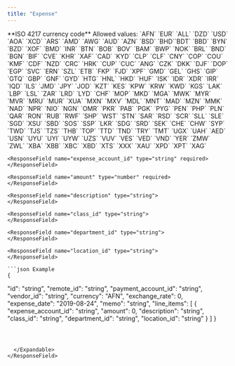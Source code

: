 ```yaml
---
title: "Expense"
---
```


<ParamField path="id" type="string" required>
</ParamField>
<ParamField path="remote_id" type="string" required>
</ParamField>
<ParamField path="payment_account_id" type="string" required>
</ParamField>
<ParamField path="vendor_id" type="string">
</ParamField>
<ParamField path="currency" type="string">
    **ISO 4217 currency code** 
    Allowed values: `AFN` `EUR` `ALL` `DZD` `USD` `AOA` `XCD` `ARS` `AMD` `AWG` `AUD` `AZN` `BSD` `BHD``BDT` `BBD` `BYN` `BZD` `XOF` `BMD` `INR` `BTN` `BOB` `BOV` `BAM` `BWP` `NOK` `BRL` `BND` `BGN` `BIF` `CVE` `KHR` `XAF` `CAD` `KYD` `CLP` `CLF` `CNY` `COP` `COU` `KMF` `CDF` `NZD` `CRC` `HRK` `CUP` `CUC` `ANG` `CZK` `DKK` `DJF` `DOP` `EGP` `SVC` `ERN` `SZL`
`ETB`
`FKP`
`FJD`
`XPF`
`GMD`
`GEL`
`GHS`
`GIP`
`GTQ`
`GBP`
`GNF`
`GYD`
`HTG`
`HNL`
`HKD`
`HUF`
`ISK`
`IDR`
`XDR`
`IRR`
`IQD`
`ILS`
`JMD`
`JPY`
`JOD`
`KZT`
`KES`
`KPW`
`KRW`
`KWD`
`KGS`
`LAK`
`LBP`
`LSL`
`ZAR`
`LRD`
`LYD`
`CHF`
`MOP`
`MKD`
`MGA`
`MWK`
`MYR`
`MVR`
`MRU`
`MUR`
`XUA`
`MXN`
`MXV`
`MDL`
`MNT`
`MAD`
`MZN`
`MMK`
`NAD`
`NPR`
`NIO`
`NGN`
`OMR`
`PKR`
`PAB`
`PGK`
`PYG`
`PEN`
`PHP`
`PLN`
`QAR`
`RON`
`RUB`
`RWF`
`SHP`
`WST`
`STN`
`SAR`
`RSD`
`SCR`
`SLL`
`SLE`
`SGD`
`XSU`
`SBD`
`SOS`
`SSP`
`LKR`
`SDG`
`SRD`
`SEK`
`CHE`
`CHW`
`SYP`
`TWD`
`TJS`
`TZS`
`THB`
`TOP`
`TTD`
`TND`
`TRY`
`TMT`
`UGX`
`UAH`
`AED`
`USN`
`UYU`
`UYI`
`UYW`
`UZS`
`VUV`
`VES`
`VED`
`VND`
`YER`
`ZMW`
`ZWL`
`XBA`
`XBB`
`XBC`
`XBD`
`XTS`
`XXX`
`XAU`
`XPD`
`XPT`
`XAG`
</ParamField>
<ParamField path="exchange_rate" type="number">
</ParamField>
<ParamField path="expense_date" type="string<date>">
</ParamField>
<ParamField path="memo" type="string">
</ParamField>

<ResponseField name="line_items" type="array[object]">
  <Expandable title="properties">

    <ResponseField name="expense_account_id" type="string" required>
    </ResponseField>

    <ResponseField name="amount" type="number" required>
    </ResponseField>

    <ResponseField name="description" type="string">
    </ResponseField>

    <ResponseField name="class_id" type="string">
    </ResponseField>

    <ResponseField name="department_id" type="string">
    </ResponseField>

    <ResponseField name="location_id" type="string">
    </ResponseField>

    ```json Example
    {
  "id": "string",
  "remote_id": "string",
  "payment_account_id": "string",
  "vendor_id": "string",
  "currency": "AFN",
  "exchange_rate": 0,
  "expense_date": "2019-08-24",
  "memo": "string",
  "line_items": [
    {
      "expense_account_id": "string",
      "amount": 0,
      "description": "string",
      "class_id": "string",
      "department_id": "string",
      "location_id": "string"
    }
  ]
}
```



  </Expandable>
</ResponseField>
